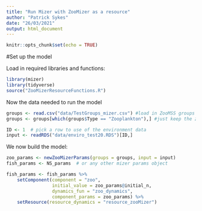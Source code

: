 ```yaml
---
title: "Run Mizer with ZooMizer as a resource"
author: "Patrick Sykes"
date: "26/03/2021"
output: html_document
---
```


```r
knitr::opts_chunk$set(echo = TRUE)
```

#Set up the model

Load in required libraries and functions:

```r

library(mizer)
library(tidyverse)
source("ZooMizerResourceFunctions.R")
```

Now the data needed to run the model
```r

groups <- read.csv("data/TestGroups_mizer.csv") #load in ZooMSS groups
groups <- groups[which(groups$Type == "Zooplankton"),] #just keep the zooplankton

ID <- 1  # pick a row to use of the environment data
input <- readRDS("data/enviro_test20.RDS")[ID,]

```

We now build the model:

```r

zoo_params <- newZooMizerParams(groups = groups, input = input)
fish_params <- NS_params  # or any other mizer params object

fish_params <- fish_params %>% 
    setComponent(component = "zoo",
                 initial_value = zoo_params@initial_n,
                 dynamics_fun = "zoo_dynamics",
                 component_params = zoo_params) %>% 
    setResource(resource_dynamics = "resource_zooMizer")

```
